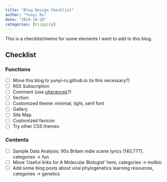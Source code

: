 ```yaml
---
title: "Blog Design Checklist"
author: "Yunyi Ru"
date: "2024-10-28"
categories: [blogging]
---
```


This is a checklist/memo for some elements I want to add to this blog.

## Checklist

### Functions

-   [ ] Move this blog to yunyi-ru.github.io (is this necessary?)
-   [ ] RSS Subscription
-   [ ] Comment (use [utterances](https://utteranc.es/)?)
-   [ ] Section
-   [ ] Customized theme: minimal, light, serif font
-   [ ] Gallery
-   [ ] Site Map
-   [ ] Customized favicon
-   [ ] Try other CSS themes

### Contents

-   [ ] Sample Data Analysis: 90s Britain indie scene lyrics (140.777), categories -\> fun
-   [ ] Move 'Useful links for A Molecular Biologist' here, categories -\> molbio
-   [ ] Add some blog posts about viral phylogenetics learning resources, categories -\> genetics
